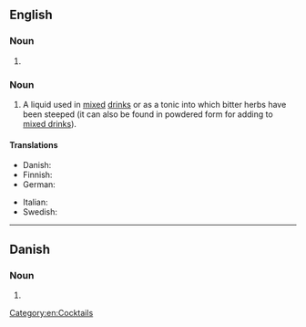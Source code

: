 ==English==
{{wikipedia}}

===Noun===
{{head|en|noun plural form}}

# {{plural of|bitter|lang=en}}

===Noun===
{{en-noun|bitters}}

# A liquid used in [[mix]]ed [[drink]]s or as a tonic into which bitter herbs have been steeped (it can also be found in powdered form for adding to [[mixed drink]]s).

====Translations====
{{trans-top|beverage}}
* Danish: {{t|da|bitter|c}}
* Finnish: {{t+|fi|katkero}}
* German: {{t+|de|Bitter|m}}
{{trans-mid}}
* Italian: {{t+|it|bitter|m}}
* Swedish: {{t+|sv|bitter|c}}
{{trans-bottom}}

[[Category:en:Cocktails]]

----

==Danish==

===Noun===
{{head|da|noun form|g=c}}

# {{genitive singular indefinite of|bitter|lang=da}}